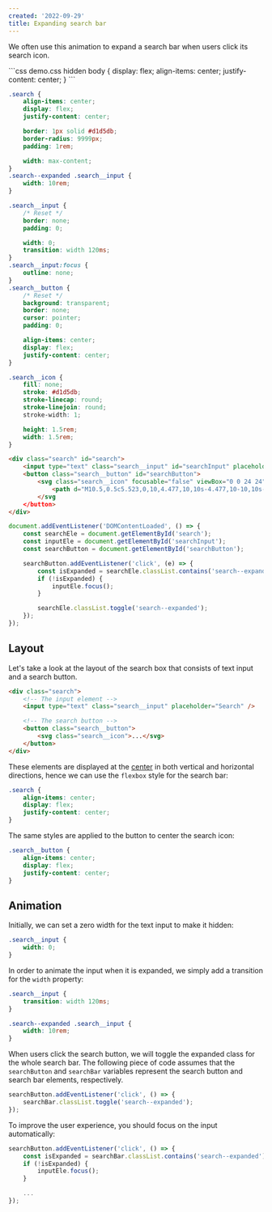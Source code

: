 ```yaml
---
created: '2022-09-29'
title: Expanding search bar
---
```


We often use this animation to expand a search bar when users click its search icon.

<Playground>
```css demo.css hidden
body {
    display: flex;
    align-items: center;
    justify-content: center;
}
```

```css styles.css
.search {
    align-items: center;
    display: flex;
    justify-content: center;

    border: 1px solid #d1d5db;
    border-radius: 9999px;
    padding: 1rem;

    width: max-content;
}
.search--expanded .search__input {
    width: 10rem;
}

.search__input {
    /* Reset */
    border: none;
    padding: 0;

    width: 0;
    transition: width 120ms;
}
.search__input:focus {
    outline: none;
}
.search__button {
    /* Reset */
    background: transparent;
    border: none;
    cursor: pointer;
    padding: 0;

    align-items: center;
    display: flex;
    justify-content: center;
}

.search__icon {
    fill: none;
    stroke: #d1d5db;
    stroke-linecap: round;
    stroke-linejoin: round;
    stroke-width: 1;

    height: 1.5rem;
    width: 1.5rem;
}
```

```html index.html
<div class="search" id="search">
    <input type="text" class="search__input" id="searchInput" placeholder="Search" />
    <button class="search__button" id="searchButton">
        <svg class="search__icon" focusable="false" viewBox="0 0 24 24">
            <path d="M10.5,0.5c5.523,0,10,4.477,10,10s-4.477,10-10,10s-10-4.477-10-10S4.977,0.5,10.5,0.5z M23.5,23.5 l-5.929-5.929"></path>
        </svg
    </button>
</div>
```

```js script.js
document.addEventListener('DOMContentLoaded', () => {
    const searchEle = document.getElementById('search');
    const inputEle = document.getElementById('searchInput');
    const searchButton = document.getElementById('searchButton');

    searchButton.addEventListener('click', (e) => {
        const isExpanded = searchEle.classList.contains('search--expanded');
        if (!isExpanded) {
            inputEle.focus();
        }

        searchEle.classList.toggle('search--expanded');
    });
});
```
</Playground>

## Layout

Let's take a look at the layout of the search box that consists of text input and a search button.

```html
<div class="search">
    <!-- The input element -->
    <input type="text" class="search__input" placeholder="Search" />

    <!-- The search button -->
    <button class="search__button">
        <svg class="search__icon">...</svg>
    </button>
</div>
```

These elements are displayed at the [center](https://phuoc.ng/collection/css-layout/centering) in both vertical and horizontal directions, hence we can use the `flexbox` style for the search bar:

```css
.search {
    align-items: center;
    display: flex;
    justify-content: center;
}
```

The same styles are applied to the button to center the search icon:

```css
.search__button {
    align-items: center;
    display: flex;
    justify-content: center;
}
```

## Animation

Initially, we can set a zero width for the text input to make it hidden:

```css
.search__input {
    width: 0;
}
```

In order to animate the input when it is expanded, we simply add a transition for the `width` property:

```css
.search__input {
    transition: width 120ms;
}

.search--expanded .search__input {
    width: 10rem;
}
```

When users click the search button, we will toggle the expanded class for the whole search bar. The following piece of code assumes that the `searchButton` and `searchBar` variables represent the search button and search bar elements, respectively.

```js
searchButton.addEventListener('click', () => {
    searchBar.classList.toggle('search--expanded');
});
```

To improve the user experience, you should focus on the input automatically:

```js
searchButton.addEventListener('click', () => {
    const isExpanded = searchBar.classList.contains('search--expanded');
    if (!isExpanded) {
        inputEle.focus();
    }

    ...
});
```
